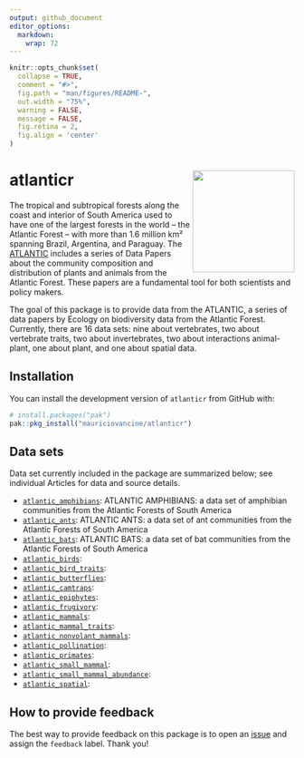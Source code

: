 ```yaml
---
output: github_document
editor_options: 
  markdown: 
    wrap: 72
---
```


```r
knitr::opts_chunk$set(
  collapse = TRUE,
  comment = "#>",
  fig.path = "man/figures/README-",
  out.width = "75%",
  warning = FALSE,
  message = FALSE,
  fig.retina = 2,
  fig.align = 'center'
)
```

# atlanticr <a href='https://lter.github.io/atlanticr/'><img src="hexagon/logo.png" id="home_logo" align="right" height="180"/></a>

The tropical and subtropical forests along the coast and interior of South America 
used to have one of the largest forests in the world – the Atlantic Forest – with 
more than 1.6 million km² spanning Brazil, Argentina, and Paraguay. The [ATLANTIC ](https://esajournals.onlinelibrary.wiley.com/doi/toc/10.1002/(ISSN)1939-9170.AtlanticPapers)
includes a series of Data Papers about the community composition and 
distribution of plants and animals from the Atlantic Forest. These papers are 
a fundamental tool for both scientists and policy makers.

The goal of this package is to provide data from the ATLANTIC, 
a series of data papers by Ecology on biodiversity data from the Atlantic 
Forest. Currently, there are 16 data sets: nine about vertebrates, two about
vertebrate traits, two about invertebrates, two about interactions animal-plant, 
one about plant, and one about spatial data.

## Installation

You can install the development version of `atlanticr` from
GitHub with:

``` r
# install.packages("pak")
pak::pkg_install("mauriciovancine/atlanticr")
```
 
## Data sets

Data set currently included in the package are summarized below;
see individual Articles for data and source details.

- [`atlantic_amphibians`](https://mauriciovancine.github.io/atlanticr/reference/atlantic_amphibians.html): ATLANTIC AMPHIBIANS: a data set of amphibian communities from the Atlantic Forests of South America
- [`atlantic_ants`](https://mauriciovancine.github.io/atlanticr/reference/atlantic_ants.html): ATLANTIC ANTS: a data set of ant communities from the Atlantic Forests of South America
- [`atlantic_bats`](https://mauriciovancine.github.io/atlanticr/reference/atlantic_bats.html): ATLANTIC BATS: a data set of bat communities from the Atlantic Forests of South America
- [`atlantic_birds`](https://mauriciovancine.github.io/atlanticr/reference/atlantic_birds.html):
- [`atlantic_bird_traits`](https://mauriciovancine.github.io/atlanticr/reference/atlantic_bird_traits.html):
- [`atlantic_butterflies`](https://mauriciovancine.github.io/atlanticr/reference/atlantic_butterflies.html):
- [`atlantic_camtraps`](https://mauriciovancine.github.io/atlanticr/reference/atlantic_camtraps.html):
- [`atlantic_epiphytes`](https://mauriciovancine.github.io/atlanticr/reference/atlantic_epiphytes.html):
- [`atlantic_frugivory`](https://mauriciovancine.github.io/atlanticr/reference/atlantic_frugivory.html):
- [`atlantic_mammals`](https://mauriciovancine.github.io/atlanticr/reference/atlantic_mammals.html):
- [`atlantic_mammal_traits`](https://mauriciovancine.github.io/atlanticr/reference/atlantic_mammal_traits.html):
- [`atlantic_nonvolant_mammals`](https://mauriciovancine.github.io/atlanticr/reference/atlantic_nonvolant_mammals.html):
- [`atlantic_pollination`](https://mauriciovancine.github.io/atlanticr/reference/atlantic_pollination.html):
- [`atlantic_primates`](https://mauriciovancine.github.io/atlanticr/reference/atlantic_primates.html):
- [`atlantic_small_mammal`](https://mauriciovancine.github.io/atlanticr/reference/atlantic_small_mammal.html):
- [`atlantic_small_mammal_abundance`](https://mauriciovancine.github.io/atlanticr/reference/atlantic_small_mammal_abundance.html):
- [`atlantic_spatial`](https://mauriciovancine.github.io/atlanticr/reference/atlantic_spatial.html):

## How to provide feedback

The best way to provide feedback on this package is to open an
[issue](https://github.com/mauriciovancine/atlanticr/issues) and assign the
`feedback` label. Thank you!
